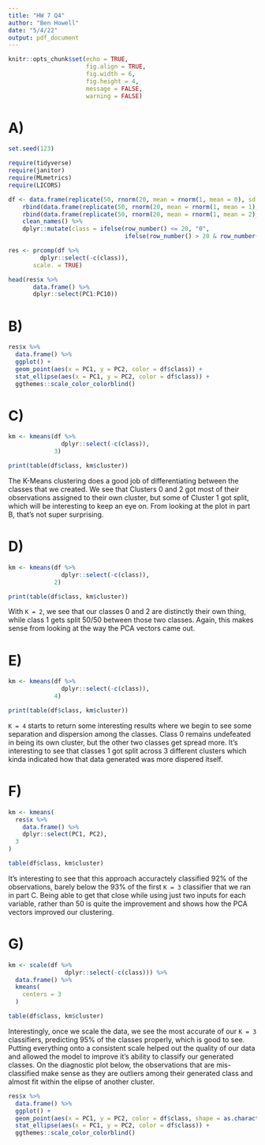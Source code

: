 ```yaml
---
title: "HW 7 Q4"
author: "Ben Howell"
date: "5/4/22"
output: pdf_document
---
```


```r
knitr::opts_chunk$set(echo = TRUE,
                      fig.align = TRUE,
                      fig.width = 6,
                      fig.height = 4,
                      message = FALSE,
                      warning = FALSE)
```

# A)              

```r
set.seed(123)

require(tidyverse)
require(janitor)
require(MLmetrics)
require(LICORS)

df <- data.frame(replicate(50, rnorm(20, mean = rnorm(1, mean = 0), sd = 3))) %>%
    rbind(data.frame(replicate(50, rnorm(20, mean = rnorm(1, mean = 1), sd = 3)))) %>%
    rbind(data.frame(replicate(50, rnorm(20, mean = rnorm(1, mean = 2), sd = 3)))) %>%
    clean_names() %>%
    dplyr::mutate(class = ifelse(row_number() <= 20, "0", 
                                 ifelse(row_number() > 20 & row_number() <= 40, "1", "2")))

res <- prcomp(df %>%
         dplyr::select(-c(class)), 
       scale. = TRUE)

head(res$x %>%
       data.frame() %>%
       dplyr::select(PC1:PC10))
```

# B)              

```r
res$x %>%
  data.frame() %>%
  ggplot() +
  geom_point(aes(x = PC1, y = PC2, color = df$class)) +
  stat_ellipse(aes(x = PC1, y = PC2, color = df$class)) +
  ggthemes::scale_color_colorblind()
```

# C)              

```r
km <- kmeans(df %>%
               dplyr::select(-c(class)),
             3)

print(table(df$class, km$cluster))
```

The K-Means clustering does a good job of differentiating between the classes that we created. We see that Clusters 0 and 2 got most of their observations assigned to their own cluster, but some of Cluster 1 got split, which will be interesting to keep an eye on. From looking at the plot in part B, that's not super surprising.                           

# D)              

```r
km <- kmeans(df %>%
               dplyr::select(-c(class)),
             2)

print(table(df$class, km$cluster))
```

With `K = 2`, we see that our classes 0 and 2 are distinctly their own thing, while class 1 gets split 50/50 between those two classes. Again, this makes sense from looking at the way the PCA vectors came out.                  

# E)              

```r
km <- kmeans(df %>%
               dplyr::select(-c(class)),
             4)

print(table(df$class, km$cluster))
```

`K = 4` starts to return some interesting results where we begin to see some separation and dispersion among the classes. Class 0 remains undefeated in being its own cluster, but the other two classes get spread more. It's interesting to see that classes 1 got split across 3 different clusters which kinda indicated how that data generated was more dispered itself.                                

# F)              

```r
km <- kmeans(
  res$x %>%
    data.frame() %>%
    dplyr::select(PC1, PC2),
  3
)

table(df$class, km$cluster)
```

It's interesting to see that this approach accuractely classified 92% of the observations, barely below the 93% of the first `K = 3` classifier that we ran in part C. Being able to get that close while using just two inputs for each variable, rather than 50 is quite the improvement and shows how the PCA vectors improved our clustering.

# G)              

```r
km <- scale(df %>%
                dplyr::select(-c(class))) %>%
  data.frame() %>%
  kmeans(
    centers = 3
  )

table(df$class, km$cluster)
```

Interestingly, once we scale the data, we see the most accurate of our `K = 3` classifiers, predicting 95% of the classes properly, which is good to see. Putting everything onto a consistent scale helped out the quality of our data and allowed the model to improve it's ability to classify our generated classes. On the diagnostic plot below, the observations that are mis-classified make sense as they are outliers among their generated class and almost fit within the elipse of another cluster.         

```r
res$x %>%
  data.frame() %>%
  ggplot() +
  geom_point(aes(x = PC1, y = PC2, color = df$class, shape = as.character(km$cluster))) +
  stat_ellipse(aes(x = PC1, y = PC2, color = df$class)) +
  ggthemes::scale_color_colorblind()
```

